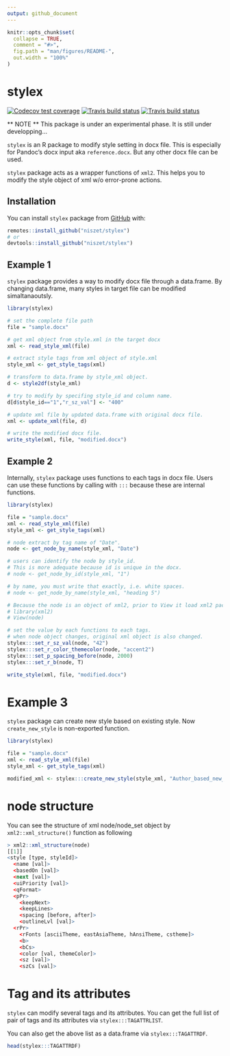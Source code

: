 ```yaml
---
output: github_document
---
```


<!-- README.md is generated from README.Rmd. Please edit that file -->

```r
knitr::opts_chunk$set(
  collapse = TRUE,
  comment = "#>",
  fig.path = "man/figures/README-",
  out.width = "100%"
)
```

# stylex

<!-- badges: start -->
[![Codecov test coverage](https://codecov.io/gh/niszet/stylex/branch/master/graph/badge.svg)](https://codecov.io/gh/niszet/stylex?branch=master)
[![Travis build status](https://travis-ci.com/niszet/stylex.svg?branch=master)](https://travis-ci.com/niszet/stylex)
[![Travis build status](https://travis-ci.org/niszet/stylex.svg?branch=master)](https://travis-ci.org/niszet/stylex)
<!-- badges: end -->

** NOTE ** This package is under an experimental phase. It is still under developping...

`stylex` is an R package to modify style setting in docx file. This is especially for Pandoc's docx input aka `reference.docx`. But any other docx file can be used.

`stylex` package acts as a wrapper functions of `xml2`. This helps you to modify the style object of xml w/o error-prone actions.


## Installation

You can install `stylex` package from [GitHub](https://github.com/niszet/stylex) with:

``` r
remotes::install_github("niszet/stylex")
# or
devtools::install_github("niszet/stylex")
```

## Example 1

`stylex` package provides a way to modify docx file through a data.frame. By changing data.frame, many styles in target file can be modified simaltanaoutsly.

```r
library(stylex)

# set the complete file path
file = "sample.docx"

# get xml object from style.xml in the target docx
xml <- read_style_xml(file)

# extract style tags from xml object of style.xml
style_xml <- get_style_tags(xml)

# transform to data.frame by style_xml object.
d <- style2df(style_xml)

# try to modify by specifing style_id and column name.
d[d$style_id=="1","r_sz_val"] <- "400"

# update xml file by updated data.frame with original docx file.
xml <- update_xml(file, d)

# write the modified docx file.
write_style(xml, file, "modified.docx")
```

## Example 2

Internally, `stylex` package uses functions to each tags in docx file. Users can use these functions by calling with `:::` because these are internal functions.


```r
library(stylex)

file = "sample.docx"
xml <- read_style_xml(file)
style_xml <- get_style_tags(xml)

# node extract by tag name of "Date".
node <- get_node_by_name(style_xml, "Date")

# users can identify the node by style_id.
# This is more adequate because id is unique in the docx.
# node <- get_node_by_id(style_xml, "1")

# by name, you must write that exactly, i.e. white spaces.
# node <- get_node_by_name(style_xml, "heading 5")

# Because the node is an object of xml2, prior to View it load xml2 package.
# library(xml2)
# View(node)

# set the value by each functions to each tags.
# when node object changes, original xml object is also changed.
stylex:::set_r_sz_val(node, "42")
stylex:::set_r_color_themecolor(node, "accent2")
stylex:::set_p_spacing_before(node, 2000)
stylex:::set_r_b(node, T)

write_style(xml, file, "modified.docx")

```

# Example 3

`stylex` package can create new style based on existing style. Now `create_new_style` is non-exported function.

```r
library(stylex)

file = "sample.docx"
xml <- read_style_xml(file)
style_xml <- get_style_tags(xml)

modified_xml <- stylex:::create_new_style(style_xml, "Author_based_new_style", "Author")

```



# node structure

You can see the structure of xml node/node_set object by `xml2::xml_structure()` function as following

```r
> xml2::xml_structure(node)
[[1]]
<style [type, styleId]>
  <name [val]>
  <basedOn [val]>
  <next [val]>
  <uiPriority [val]>
  <qFormat>
  <pPr>
    <keepNext>
    <keepLines>
    <spacing [before, after]>
    <outlineLvl [val]>
  <rPr>
    <rFonts [asciiTheme, eastAsiaTheme, hAnsiTheme, cstheme]>
    <b>
    <bCs>
    <color [val, themeColor]>
    <sz [val]>
    <szCs [val]>
```


# Tag and its attributes

`stylex` can modify several tags and its attributes. You can get the full list of pair of tags and its attributes via `stylex:::TAGATTRLIST`.

You can also get the above list as a data.frame via `stylex:::TAGATTRDF`.

```r
head(stylex:::TAGATTRDF)
```
